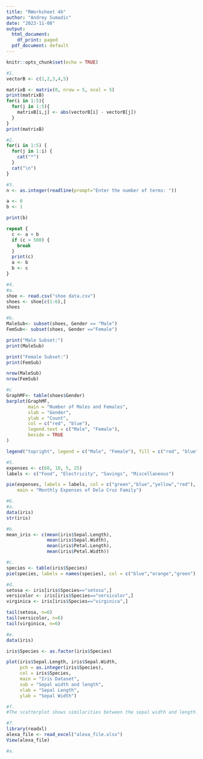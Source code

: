 ```yaml
---
title: "RWorksheet 4b"
author: "Andrey Sumadic"
date: "2023-11-08"
output:
  html_document:
    df_print: paged
  pdf_document: default
---
```


```r
knitr::opts_chunk$set(echo = TRUE)
```

```r
#1.
vectorB <- c(1,2,3,4,5)

matrixB <- matrix(0, nrow = 5, ncol = 5) 
print(matrixB)
for(i in 1:5){
  for(j in 1:5){
    matrixB[i,j] <- abs(vectorB[i] - vectorB[j])
  }
}
print(matrixB)


```

```r
#2.
for(i in 1:5) {
  for(j in 1:i) {
    cat("*")
  }
  cat("\n")
}
```

```r
#3.
n <- as.integer(readline(prompt="Enter the number of terms: "))

a <- 0
b <- 1

print(b)

repeat {
  c <- a + b
  if (c > 500) {
    break
  }
  print(c)
  a <- b
  b <- c
}

```


```r
#4.
#a.
shoe <- read.csv("shoe data.csv")
shoes <- shoe[c(1:6),]
shoes

#b.
MaleSub<- subset(shoes, Gender == "Male")
FemSub<- subset(shoes, Gender =="Female")

print("Male Subset:")
print(MaleSub)

print("Female Subset:")
print(FemSub)

nrow(MaleSub)
nrow(FemSub)

#c
GraphMF<- table(shoes$Gender)
barplot(GraphMF,
        main = "Number of Males and Females",
        xlab = "Gender",
        ylab = "Count",
        col = c("red", "blue"),
        legend.text = c("Male", "Female"),
        beside = TRUE
)

legend("topright", legend = c("Male", "Female"), fill = c("red", "blue"))
```

```r
#5.
expenses <- c(60, 10, 5, 25)
labels <- c("Food", "Electricity", "Savings", "Miscellaneous")

pie(expenses, labels = labels, col = c("green","blue","yellow","red"), 
    main = "Monthly Expenses of Dela Cruz Family")

```

```r
#6.
#a.
data(iris)
str(iris)
```

```r
#b.
mean_iris <- c(mean(iris$Sepal.Length), 
               mean(iris$Sepal.Width),
               mean(iris$Petal.Length), 
               mean(iris$Petal.Width))

```

```r
#c.
species <- table(iris$Species)
pie(species, labels = names(species), col = c("blue","orange","green"), main = "Species Distribution in Iris Data")
```

```r
#d.
setosa <- iris[iris$Species=="setosa",]
versicolor <- iris[iris$Species=="versicolor",]  
virginica <- iris[iris$Species=="virginica",]

tail(setosa, n=6)
tail(versicolor, n=6)
tail(virginica, n=6)
```

```r
#e.
data(iris)

iris$Species <- as.factor(iris$Species)

plot(iris$Sepal.Length, iris$Sepal.Width,
     pch = as.integer(iris$Species),
     col = iris$Species,
     main = "Iris Dataset",
     sub = "Sepal width and length",
     xlab = "Sepal Length",
     ylab = "Sepal Width")

```

```r
#f.
#The scatterplot shows similarities between the sepal width and length. It ranges from 5.5 to 7.0. 
```

```r
#7.
library(readxl)
alexa_file <- read_excel("alexa_file.xlsx")
View(alexa_file)

#a.

```













